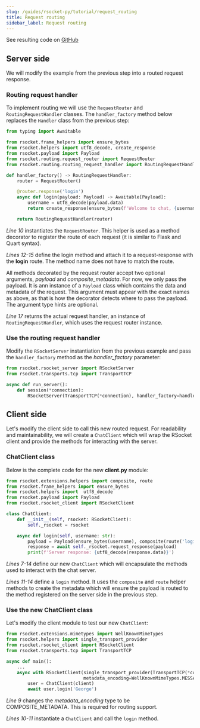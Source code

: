 ```yaml
---
slug: /guides/rsocket-py/tutorial/request_routing
title: Request routing
sidebar_label: Request routing
---
```



<Routing/>

See resulting code on [GitHub](https://github.com/rsocket/rsocket-py/tree/master/examples/tutorial/step1)

## Server side

We will modify the example from the previous step into a routed request response.

### Routing request handler

To implement routing we will use the `RequestRouter` and `RoutingRequestHandler` classes. The `handler_factory` method below replaces the `Handler` class from the previous step:

```py
from typing import Awaitable

from rsocket.frame_helpers import ensure_bytes
from rsocket.helpers import utf8_decode, create_response
from rsocket.payload import Payload
from rsocket.routing.request_router import RequestRouter
from rsocket.routing.routing_request_handler import RoutingRequestHandler

def handler_factory() -> RoutingRequestHandler:
    router = RequestRouter()

    @router.response('login')
    async def login(payload: Payload) -> Awaitable[Payload]:
        username = utf8_decode(payload.data)
        return create_response(ensure_bytes(f'Welcome to chat, {username}'))

    return RoutingRequestHandler(router)
```

*Line 10* instantiates the `RequestRouter`. This helper is used as a method decorator to register the route of each request
(it is similar to Flask and Quart syntax).

*Lines 12-15* define the login method and attach it to a request-response with the <b>login</b> route.
The method name does not have to match the route.

All methods decorated by the request router accept two optional arguments, *payload* and *composite_metadata*. For now, we only pass the payload.
It is ann instance of a `Payload` class which contains the data and metadata of the request. This argument must appear with the exact names as above,
as that is how the decorator detects where to pass the payload. The argument type hints are optional.

*Line 17* returns the actual request handler, an instance of `RoutingRequestHandler`, which uses the request router instance.

### Use the routing request handler

Modify the `RSocketServer` instantiation from the previous example and pass the `handler_factory` method as the *handler_factory* parameter:

```py
from rsocket.rsocket_server import RSocketServer
from rsocket.transports.tcp import TransportTCP

async def run_server():
    def session(*connection):
        RSocketServer(TransportTCP(*connection), handler_factory=handler_factory)
```

## Client side

Let's modify the client side to call this new routed request. For readability and maintainability, we will create a `ChatClient`
which will wrap the RSocket client and provide the methods for interacting with the server.

### ChatClient class

Below is the complete code for the new <b>client.py</b> module:

```py
from rsocket.extensions.helpers import composite, route
from rsocket.frame_helpers import ensure_bytes
from rsocket.helpers import  utf8_decode
from rsocket.payload import Payload
from rsocket.rsocket_client import RSocketClient

class ChatClient:
    def __init__(self, rsocket: RSocketClient):
        self._rsocket = rsocket

    async def login(self, username: str):
        payload = Payload(ensure_bytes(username), composite(route('login')))
        response = await self._rsocket.request_response(payload)
        print(f'Server response: {utf8_decode(response.data)}')
```

*Lines 7-14* define our new `ChatClient` which will encapsulate the methods used to interact with the chat server.

*Lines 11-14* define a `login` method. It uses the `composite` and `route` helper methods to create the metadata which will ensure
the payload is routed to the method registered on the server side in the previous step.

### Use the new ChatClient class

Let's modify the client module to test our new `ChatClient`:

```py
from rsocket.extensions.mimetypes import WellKnownMimeTypes
from rsocket.helpers import single_transport_provider
from rsocket.rsocket_client import RSocketClient
from rsocket.transports.tcp import TransportTCP

async def main():
    ...
    async with RSocketClient(single_transport_provider(TransportTCP(*connection)),
                             metadata_encoding=WellKnownMimeTypes.MESSAGE_RSOCKET_COMPOSITE_METADATA) as client:
        user = ChatClient(client)
        await user.login('George')
```

*Line 9* changes the *metadata_encoding* type to be COMPOSITE_METADATA. This is required for routing support.

*Lines 10-11* instantiate a `ChatClient` and call the `login` method.
